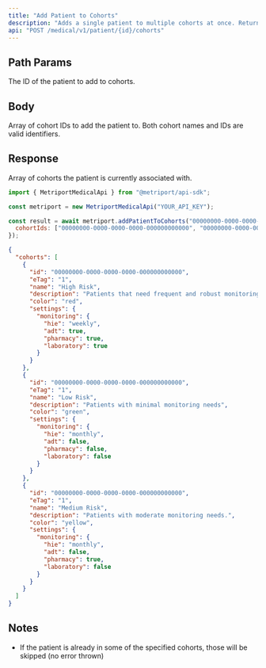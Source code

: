 ```yaml
---
title: "Add Patient to Cohorts"
description: "Adds a single patient to multiple cohorts at once. Returns all cohorts the patient is associated with. For more information, see the [guide about Cohorts](/medical-api/handling-data/cohorts)"
api: "POST /medical/v1/patient/{id}/cohorts"
---
```


## Path Params

<ParamField path="id" type="string" required>
  The ID of the patient to add to cohorts.
</ParamField>

## Body

<ParamField body="cohortIds" type="string[]" required>
  Array of cohort IDs to add the patient to. Both cohort names and IDs are valid identifiers.
</ParamField>

## Response

<ResponseField name="cohorts" type="Cohort[]" required>
  Array of cohorts the patient is currently associated with.
  <Expandable title="Cohort properties">
    <Snippet file="cohort-response.mdx" />
  </Expandable>
</ResponseField>

<ResponseExample>

```javascript Metriport SDK
import { MetriportMedicalApi } from "@metriport/api-sdk";

const metriport = new MetriportMedicalApi("YOUR_API_KEY");

const result = await metriport.addPatientToCohorts("00000000-0000-0000-0000-000000000000", {
  cohortIds: ["00000000-0000-0000-0000-000000000000", "00000000-0000-0000-0000-000000000000"]
});
```

</ResponseExample>

```json
{
  "cohorts": [
    {
      "id": "00000000-0000-0000-0000-000000000000",
      "eTag": "1",
      "name": "High Risk",
      "description": "Patients that need frequent and robust monitoring.",
      "color": "red",
      "settings": {
        "monitoring": {
          "hie": "weekly",
          "adt": true,
          "pharmacy": true,
          "laboratory": true
        }
      }
    },
    {
      "id": "00000000-0000-0000-0000-000000000000",
      "eTag": "1",
      "name": "Low Risk",
      "description": "Patients with minimal monitoring needs",
      "color": "green",
      "settings": {
        "monitoring": {
          "hie": "monthly",
          "adt": false,
          "pharmacy": false,
          "laboratory": false
        }
      }
    },
    {
      "id": "00000000-0000-0000-0000-000000000000",
      "eTag": "1", 
      "name": "Medium Risk",
      "description": "Patients with moderate monitoring needs.",
      "color": "yellow",
      "settings": {
        "monitoring": {
          "hie": "monthly",
          "adt": false,
          "pharmacy": true,
          "laboratory": false
        }
      }
    }
  ]
}
```

## Notes

- If the patient is already in some of the specified cohorts, those will be skipped (no error thrown)
